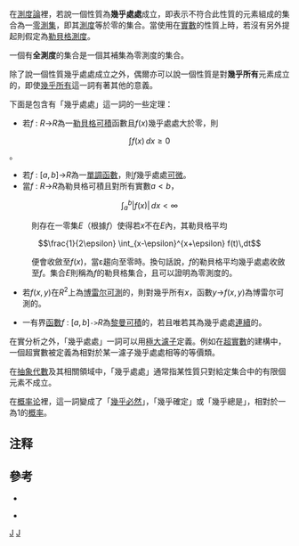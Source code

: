 在[[測度論|測度論]]{{notetag|[[數學分析|數學分析]]的一個分支}}裡，若說一個性質為'''幾乎處處'''成立，即表示不符合此性質的元素組成的集合為一[[零測集|零測集]]，即其[[測度|測度]]等於零的集合。當使用在[[實數|實數]]的性質上時，若沒有另外提起則假定為[[勒貝格測度|勒貝格測度]]。{{notetag|幾乎處處（{{lang-en|almost everywhere}}）可以被縮寫為「''a. e.''」；而一些文獻也有「''p. p.''」之類的縮寫，其源於同義的[[法語|法語]]片語「''presque partout''」}}

一個有'''全測度'''的集合是一個其補集為零測度的集合。

除了說一個性質幾乎處處成立之外，偶爾亦可以說一個性質是對'''幾乎所有'''元素成立的，即使[[幾乎所有|幾乎所有]]這一詞有著其他的意義。

下面是包含有「幾乎處處」這一詞的一些定理：

* 若<math>f</math> : <math>R</math>→<math>R</math>為一[[勒貝格測度|勒貝格可積]]函數且<math>f(x)</math>幾乎處處大於零，則

::<math>\int f (x) \, dx \geq 0</math>。

* 若<math>f</math> : <math>[a,b]</math>→<math>R</math>為一[[單調函數|單調函數]]，則<math>f</math>幾乎處處[[導數|可微]]。
* 當<math>f</math> : <math>R</math>→<math>R</math>為勒貝格可積且對所有實數<math>a<b</math>，

::<math>\int_a^b |f(x)| \, dx < \infty</math>

:則存在一零集''E''（根據<math>f</math>）使得若<math>x</math>不在<math>E</math>內，其勒貝格平均

::<math>\frac{1}{2\epsilon} \int_{x-\epsilon}^{x+\epsilon} f(t)\,dt</math>

:便會收斂至<math>f(x)</math>，當ε趨向至零時。換句話說，<math>f</math>的勒貝格平均幾乎處處收斂至<math>f</math>。集合''E''則稱為<math>f</math>的勒貝格集合，且可以證明為零測度的。

* 若<math>f(x,y)</math>在<math>R^2</math>上為[[博雷尔测度|博雷尔可測]]的，則對幾乎所有<math>x</math>，函數<math>y</math>→<math>f(x,y)</math>為博雷尔可測的。

* 一有界[[函數|函數]]<math>f</math> : <math>[a, b]</math><tt>-></tt><math>R</math>為[[黎曼積分|黎曼可積]]的，若且唯若其為幾乎處處[[連續函數|連續]]的。

在實分析之外，「幾乎處處」一詞可以用[[濾子_(數學)|極大濾子]]定義。例如在[[超實數|超實數]]的建構中，一個超實數被定義為相對於某一濾子幾乎處處相等的等價類。

在[[抽象代數|抽象代數]]及其相關領域中，「幾乎處處」通常指某性質只對給定集合中的有限個元素不成立。

在[[概率论|概率论]]裡，這一詞變成了「[[幾乎必然|幾乎必然]]」，「幾乎確定」或「幾乎總是」，相對於一為1的[[概率|概率]]。

==注释==
{{notefoot}}

==參考==
* {{cite book
 | last = Billingsley
 | first = Patrick
 | authorlink =
 | year = 1995
 | title = Probability and measure
 | edition = 3rd edition
 | publisher = John Wiley & sons
 | location = New York
 | id = ISBN 978-0-471-00710-4.
}}

* {{cite book
 | last = Halmos
 | first = Paul R.
 | year = 1974
 | title = Measure Theory
 | url = https://archive.org/details/measuretheory00halm
 | publisher = Springer-Verlag
 | location = New York
 | id = ISBN 978-0-387-90088-9
}}

[[Category:測度論|J]]
[[Category:數學術語|J]]